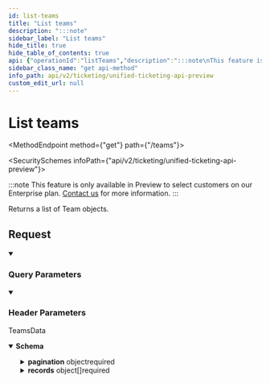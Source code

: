 ```yaml
---
id: list-teams
title: "List teams"
description: ":::note"
sidebar_label: "List teams"
hide_title: true
hide_table_of_contents: true
api: {"operationId":"listTeams","description":":::note\nThis feature is only available in Preview to select customers on our Enterprise plan. [Contact us](mailto:team@supaglue.com) for more information.\n:::\n\nReturns a list of Team objects.\n","tags":["Teams"],"security":[{"x-api-key":[]}],"parameters":[{"name":"modified_after","in":"query","schema":{"type":"string","format":"date-time","example":"2023-02-23T00:00:00.000Z"},"description":"If provided, will only return objects modified after this datetime"},{"name":"page_size","in":"query","schema":{"type":"string","example":"123"},"description":"Number of results to return per page. (Max: 1000)"},{"name":"cursor","in":"query","schema":{"type":"string","example":"cD0yMDIxLTAxLTA2KzAzJTNBMjQlM0E1My40MzQzMjYlMkIwMCUzQTAw"},"description":"The pagination cursor value"},{"name":"x-customer-id","in":"header","schema":{"type":"string","example":"my-customer-1"},"description":"The customer ID that uniquely identifies the customer in your application","required":true},{"name":"x-provider-name","in":"header","schema":{"type":"string","example":"salesforce"},"description":"The provider name","required":true}],"responses":{"200":{"description":"TeamsData","content":{"application/json":{"schema":{"type":"object","properties":{"pagination":{"type":"object","properties":{"next":{"type":"string","nullable":true,"example":"eyJpZCI6IjQyNTc5ZjczLTg1MjQtNDU3MC05YjY3LWVjYmQ3MDJjNmIxNCIsInJldmVyc2UiOmZhbHNlfQ=="},"previous":{"type":"string","nullable":true,"example":"eyJpZCI6IjBjZDhmYmZkLWU5NmQtNDEwZC05ZjQxLWIwMjU1YjdmNGI4NyIsInJldmVyc2UiOnRydWV9"},"total_count":{"type":"number","example":100}},"required":["next","previous"]},"records":{"type":"array","items":{"type":"object","properties":{"name":{"type":"string","nullable":true,"example":"Platform"},"decription":{"type":"string","nullable":true,"example":"Platform and Integrations Team"}},"required":["name"]}}},"required":["pagination","records"]}}}}},"method":"get","path":"/teams","servers":[{"url":"https://api.supaglue.io/ticketing/v2","description":"Supaglue API"}],"securitySchemes":{"x-api-key":{"type":"apiKey","name":"x-api-key","in":"header","description":"API key to allow developers to access the API"}},"info":{"version":"0.14.18","title":"Unified Ticketing API (Preview)","contact":{"name":"Supaglue","email":"docs@supaglue.com","url":"https://supaglue.com"},"description":":::note\nThis feature is only available in Preview to select customers on our Enterprise plan. [Contact us](mailto:team@supaglue.com) for more information.\n:::\n#### Introduction\n\nWelcome to the Unified API (Ticketing) documentation. You can use this API to write to third-party providers.\n\n[View common schema for Ticketing](https://docs.supaglue.com/platform/common-schemas/ticketing)\n\n[![Run in Postman](https://run.pstmn.io/button.svg)](https://www.postman.com/supaglue/workspace/supaglue-public/overview)\n\n#### Base API URL\n```\nhttps://api.supaglue.io/ticketing/v2\n```\n"},"postman":{"name":"List teams","description":{"content":":::note\nThis feature is only available in Preview to select customers on our Enterprise plan. [Contact us](mailto:team@supaglue.com) for more information.\n:::\n\nReturns a list of Team objects.\n","type":"text/plain"},"url":{"path":["teams"],"host":["{{baseUrl}}"],"query":[{"disabled":false,"description":{"content":"If provided, will only return objects modified after this datetime","type":"text/plain"},"key":"modified_after","value":""},{"disabled":false,"description":{"content":"Number of results to return per page. (Max: 1000)","type":"text/plain"},"key":"page_size","value":""},{"disabled":false,"description":{"content":"The pagination cursor value","type":"text/plain"},"key":"cursor","value":""}],"variable":[]},"header":[{"disabled":false,"description":{"content":"(Required) The customer ID that uniquely identifies the customer in your application","type":"text/plain"},"key":"x-customer-id","value":""},{"disabled":false,"description":{"content":"(Required) The provider name","type":"text/plain"},"key":"x-provider-name","value":""},{"key":"Accept","value":"application/json"}],"method":"GET","auth":{"type":"apikey","apikey":[{"type":"any","value":"x-api-key","key":"key"},{"type":"any","value":"<API Key>","key":"value"},{"type":"any","value":"header","key":"in"}]}}}
sidebar_class_name: "get api-method"
info_path: api/v2/ticketing/unified-ticketing-api-preview
custom_edit_url: null
---
```



<h1 className={"openapi__heading"}>List teams</h1>

<MethodEndpoint method={"get"} path={"/teams"}></MethodEndpoint>

<SecuritySchemes infoPath={"api/v2/ticketing/unified-ticketing-api-preview"}></SecuritySchemes>



:::note
This feature is only available in Preview to select customers on our Enterprise plan. [Contact us](mailto:team@supaglue.com) for more information.
:::

Returns a list of Team objects.


## Request

<details style={{"marginBottom":"1rem"}} className={"openapi-markdown__details"} data-collapsed={false} open={true}><summary style={{}}><h3 className={"openapi-markdown__details-summary-header-params"}>Query Parameters</h3></summary><div><ul><ParamsItem className={"paramsItem"} param={{"name":"modified_after","in":"query","schema":{"type":"string","format":"date-time","example":"2023-02-23T00:00:00.000Z"},"description":"If provided, will only return objects modified after this datetime"}}></ParamsItem><ParamsItem className={"paramsItem"} param={{"name":"page_size","in":"query","schema":{"type":"string","example":"123"},"description":"Number of results to return per page. (Max: 1000)"}}></ParamsItem><ParamsItem className={"paramsItem"} param={{"name":"cursor","in":"query","schema":{"type":"string","example":"cD0yMDIxLTAxLTA2KzAzJTNBMjQlM0E1My40MzQzMjYlMkIwMCUzQTAw"},"description":"The pagination cursor value"}}></ParamsItem></ul></div></details><details style={{"marginBottom":"1rem"}} className={"openapi-markdown__details"} data-collapsed={false} open={true}><summary style={{}}><h3 className={"openapi-markdown__details-summary-header-params"}>Header Parameters</h3></summary><div><ul><ParamsItem className={"paramsItem"} param={{"name":"x-customer-id","in":"header","schema":{"type":"string","example":"my-customer-1"},"description":"The customer ID that uniquely identifies the customer in your application","required":true}}></ParamsItem><ParamsItem className={"paramsItem"} param={{"name":"x-provider-name","in":"header","schema":{"type":"string","example":"salesforce"},"description":"The provider name","required":true}}></ParamsItem></ul></div></details><div><div><ApiTabs><TabItem label={"200"} value={"200"}><div>

TeamsData

</div><div><MimeTabs className={"openapi-tabs__mime"} schemaType={"response"}><TabItem label={"application/json"} value={"application/json"}><SchemaTabs className={"openapi-tabs__schema"}><TabItem label={"Schema"} value={"Schema"}><details style={{}} className={"openapi-markdown__details response"} data-collapsed={false} open={true}><summary style={{}} className={"openapi-markdown__details-summary-response"}><strong>Schema</strong></summary><div style={{"textAlign":"left","marginLeft":"1rem"}}></div><ul style={{"marginLeft":"1rem"}}><SchemaItem collapsible={true} className={"schemaItem"}><details style={{}} className={"openapi-markdown__details"}><summary style={{}}><span className={"openapi-schema__container"}><strong className={"openapi-schema__property"}>pagination</strong><span className={"openapi-schema__name"}> object</span><span className={"openapi-schema__divider"}></span><span className={"openapi-schema__required"}>required</span></span></summary><div style={{"marginLeft":"1rem"}}><SchemaItem collapsible={false} name={"next"} required={true} schemaName={"string"} qualifierMessage={undefined} schema={{"type":"string","nullable":true,"example":"eyJpZCI6IjQyNTc5ZjczLTg1MjQtNDU3MC05YjY3LWVjYmQ3MDJjNmIxNCIsInJldmVyc2UiOmZhbHNlfQ=="}}></SchemaItem><SchemaItem collapsible={false} name={"previous"} required={true} schemaName={"string"} qualifierMessage={undefined} schema={{"type":"string","nullable":true,"example":"eyJpZCI6IjBjZDhmYmZkLWU5NmQtNDEwZC05ZjQxLWIwMjU1YjdmNGI4NyIsInJldmVyc2UiOnRydWV9"}}></SchemaItem><SchemaItem collapsible={false} name={"total_count"} required={false} schemaName={"number"} qualifierMessage={undefined} schema={{"type":"number","example":100}}></SchemaItem></div></details></SchemaItem><SchemaItem collapsible={true} className={"schemaItem"}><details style={{}} className={"openapi-markdown__details"}><summary style={{}}><span className={"openapi-schema__container"}><strong className={"openapi-schema__property"}>records</strong><span className={"openapi-schema__name"}> object[]</span><span className={"openapi-schema__divider"}></span><span className={"openapi-schema__required"}>required</span></span></summary><div style={{"marginLeft":"1rem"}}><li><div style={{"fontSize":"var(--ifm-code-font-size)","opacity":"0.6","marginLeft":"-.5rem","paddingBottom":".5rem"}}>Array [</div></li><SchemaItem collapsible={false} name={"name"} required={true} schemaName={"string"} qualifierMessage={undefined} schema={{"type":"string","nullable":true,"example":"Platform"}}></SchemaItem><SchemaItem collapsible={false} name={"decription"} required={false} schemaName={"string"} qualifierMessage={undefined} schema={{"type":"string","nullable":true,"example":"Platform and Integrations Team"}}></SchemaItem><li><div style={{"fontSize":"var(--ifm-code-font-size)","opacity":"0.6","marginLeft":"-.5rem"}}>]</div></li></div></details></SchemaItem></ul></details></TabItem><TabItem label={"Example (from schema)"} value={"Example (from schema)"}><ResponseSamples responseExample={"{\n  \"pagination\": {\n    \"next\": \"eyJpZCI6IjQyNTc5ZjczLTg1MjQtNDU3MC05YjY3LWVjYmQ3MDJjNmIxNCIsInJldmVyc2UiOmZhbHNlfQ==\",\n    \"previous\": \"eyJpZCI6IjBjZDhmYmZkLWU5NmQtNDEwZC05ZjQxLWIwMjU1YjdmNGI4NyIsInJldmVyc2UiOnRydWV9\",\n    \"total_count\": 100\n  },\n  \"records\": [\n    {\n      \"name\": \"Platform\",\n      \"decription\": \"Platform and Integrations Team\"\n    }\n  ]\n}"} language={"json"}></ResponseSamples></TabItem></SchemaTabs></TabItem></MimeTabs></div></TabItem></ApiTabs></div></div>
      